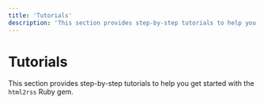 ```yaml
---
title: 'Tutorials'
description: 'This section provides step-by-step tutorials to help you get started with the html2rss Ruby gem.'
---
```


# Tutorials

This section provides step-by-step tutorials to help you get started with the `html2rss` Ruby gem.
